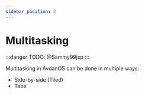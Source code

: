 ```yaml
---
sidebar_position: 2
---
```

# Multitasking
<Notice type="wip" url="/docs/navda/multitasking/intro.mdx" />

:::danger
TODO: @Sammy99jsp
:::

Multitasking in AvdanOS can be done in multiple ways:
* Side-by-side (Tiled)
* Tabs
